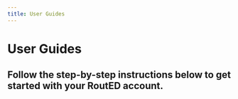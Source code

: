 ```yaml
---
title: User Guides
---
```




<ImageBanner src={syringe} />


# User Guides

## Follow the step-by-step instructions below to get started with your RoutED account.


<UserGuideDisplay
	guide={props.pageContext.guide}
	guideIndex={props.pageContext.guideIndex}
/>
